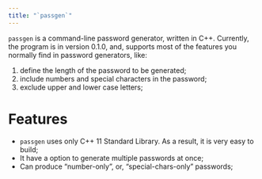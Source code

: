 ```yaml
---
title: "`passgen`"
---
```


`passgen` is a command-line password generator, written in C++. Currently, the program is in version 0.1.0, and, supports most of the features you normally find in password generators, like:

1. define the length of the password to be generated;
2. include numbers and special characters in the password;
3. exclude upper and lower case letters;

# Features

- `passgen` uses only C++ 11 Standard Library. As a result, it is very easy to build;
- It have a option to generate multiple passwords at once;
- Can produce "number-only", or, "special-chars-only" passwords;